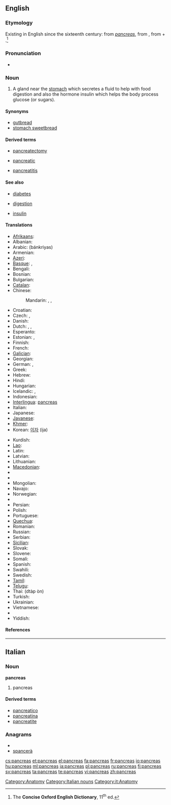{{also|pancréas|páncreas}}
==English==

===Etymology===
Existing in English since the sixteenth century: from {{etyl|la}} ''[[#Latin|pancreas]]'', from {{etyl|grc}} {{term|πάγκρεας||sc=Polytonic|tr=pankreas|lang=grc}}, from {{term|πᾶν||all|sc=Polytonic|tr=pan|lang=grc}} + {{term|κρέας||flesh|sc=Polytonic|tr=kreas|lang=grc}}.<ref name="COED-etym">The '''Concise Oxford English Dictionary''', 11<sup>th</sup> ed.</ref>

===Pronunciation===
* {{a|UK}} {{IPA|/ˈpæŋkɹɪəs/}}

===Noun===
{{en-noun|pancreases|pl2=pancreata}}

# {{anatomy}} A gland near the [[stomach]] which secretes a fluid to help with food digestion and also the hormone insulin which helps the body process glucose (or sugars).

====Synonyms====
* [[gutbread]]
* [[stomach sweetbread]]

====Derived terms====
{{rel-top3|Derived terms}}
* [[pancreatectomy]]
{{rel-mid3}}
* [[pancreatic]]
{{rel-mid3}}
* [[pancreatitis]]
{{rel-bottom}}

====See also====
{{rel-top|See also}}
* [[diabetes]]
{{rel-mid3}}
* [[digestion]]
{{rel-mid3}}
* [[insulin]]
{{rel-bottom}}

====Translations====
{{trans-top|gland near the stomach}}
* [[Afrikaans]]: {{t-|af|pankreas|xs=Afrikaans}}
* Albanian: {{t|sq|pankreasi|xs=Albanian}}
* Arabic: {{Arab|[[بنكرياس]]}} (bánkriyas) {{m}}
* Armenian: {{t-|hy|ենթաստամոքսային գեղձ|tr=ent'astamok'sayin geġǰ}}
* [[Azeri]]: {{t|az|mə'dəaltı vəzi|xs=Azeri}}
* [[Basque]]: {{t-|eu|are|xs=Basque}}, {{t|eu|pankrea|xs=Basque}}
* Bengali: {{t-|bn|অগ্ন্যাশয়|sc=Beng|xs=Bengali}}
* Bosnian: {{t|bs|gušterača|f}}
* Bulgarian: {{t|bg|панкреас|m}}
* [[Catalan]]: {{t|ca|pàncrees}}
* Chinese:
*: Mandarin: {{t|cmn|胰臟|sc=Hani}},  {{t|cmn|胰脏|tr=yízàng|sc=Hani}},  {{t-|cmn|胰腺|tr=yíxiàn|sc=Hani}}
* Croatian: {{t|hr|gušterača|f}}
* Czech: {{t+|cs|slinivka břišní|f}}, {{t-|cs|pankreas|m}}
* Danish: {{t-|da|bugspytkirtel|c}}
* Dutch: {{t|nl|alvleesklier}}, {{t|nl|buikspeekselklier}}, {{t-|nl|pancreas}}
* Esperanto: {{t|eo|pankreato|xs=Esperanto}}
* Estonian: {{t|et|kõhunääre}},  {{t+|et|pankreas}}
* Finnish: {{t+|fi|haima}}
* French: {{t+|fr|pancréas|m}}
* [[Galician]]: {{t-|gl|páncreas|m|xs=Galician}}
* Georgian: {{t-|ka|პანკრეასი|tr=pankreasi|sc=Geor|xs=Georgian}}
* German: {{t-|de|Bauchspeicheldrüse|f}}, {{t-|de|Pankreas|n}}
* Greek: {{t+|el|πάγκρεας|n|tr=págkreas}}
* Hebrew: {{t+|he|לבלב|tr=lavlav}}
* Hindi: {{t-|hi|अग्न्याशय|xs=Hindi}}
* Hungarian: {{t+|hu|hasnyálmirigy}}
* Icelandic: {{t-|is|bris|n}}, {{t+|is|briskirtill|m}}
* Indonesian: {{t-|id|pankreas|xs=Indonesian}}
* [[Interlingua]]: [[#Interlingua|pancreas]]
* Italian: {{t-|it|pancreas|m}}
* Japanese: {{t|ja|膵臓|tr=すいぞう, suizō}}
* [[Javanese]]: {{tø|jv|pankreas}}
* [[Khmer]]: {{t|km|លំពែង|tr=lumpɛɛŋ|sc=Khmr|xs=Khmer}}
* Korean: [[이자]] (ija)
{{trans-mid}}
* Kurdish: {{t-|ku|pankreas}}
* [[Lao]]: {{t-|lo|ຕັບອ່ອນ|tr=tap-'öön|sc=Laoo|xs=Lao}}
* Latin: {{t-|la|pancreas}}
* Latvian: {{t|lv|aizkuņģa dziedzeris|xs=Latvian}}
* Lithuanian: {{t+|lt|kasa|xs=Lithuanian}}
* [[Macedonian]]: {{t|mk|панкреас|m}}
* {{trreq|Maltese}}
* {{trreq|Maori}}
* Mongolian: {{t|mn|нойр булчирхай|sc=Cyrl|xs=Mongolian}}
* Navajo: {{tø|nv|alohkʼeʼ}}
* Norwegian: {{t-|no|bukspyttkjertel|m}}
* {{trreq|Old English}}
* Persian: {{fa-Arab|[[لوزالمعده]]}}
* Polish: {{t+|pl|trzustka|f}}
* Portuguese: {{t|pt|pâncreas|m}}
* [[Quechua]]: {{t|qu|suyk'upin|xs=Quechua}}
* Romanian: {{t-|ro|pancreas}}
* Russian: {{t|ru|поджелудочная железа|f|tr=podželúdočnaja železá}}
* Serbian: {{t|sr|гуштерача|f|sc=Cyrl}}
* [[Sicilian]]: {{tø|scn|pancreas}}
* Slovak: {{t|sk|podžalúdková žľaza|f}}
* Slovene: {{t+|sl|trebušna slinavka|f}}
* Somali: {{tø|so|ganac}}
* Spanish: {{t+|es|páncreas|m}}
* Swahili: {{t|sw|kongosho|xs=Swahili}}
* Swedish: {{t+|sv|bukspottkörtel|c}}
* [[Tamil]]: {{t|ta|கணையம்|xs=Tamil}}
* [[Telugu]]: {{t|te|క్లోమము}}
* Thai: {{Thai|[[ตับอ่อน]]}} (dtàp òn)
* Turkish: {{t+|tr|pankreas}}
* Ukrainian: {{t|uk|підшлункова залоза|f|xs=Ukrainian}}
* Vietnamese: {{t+|vi|tụy|xs=Vietnamese}}
* {{trreq|Welsh}}
* Yiddish: {{t-|yi|פאנקרעאס|n|tr=pankreas|xs=Yiddish}}
{{trans-bottom}}

====References====
<references/>

[[Category:Anatomy]]

----

==Italian==

===Noun===
'''pancreas''' {{m}} {{inv}}

# pancreas

====Derived terms====
* [[pancreatico]]
* [[pancreatina]]
* [[pancreatite]]

===Anagrams===
* {{alphagram|aacenprs}}
* [[spancerà#Italian|spancerà]]

[[Category:Italian nouns]]
[[Category:it:Anatomy]]

[[cs:pancreas]]
[[et:pancreas]]
[[el:pancreas]]
[[fa:pancreas]]
[[fr:pancreas]]
[[io:pancreas]]
[[hu:pancreas]]
[[ml:pancreas]]
[[ja:pancreas]]
[[pl:pancreas]]
[[ru:pancreas]]
[[fi:pancreas]]
[[sv:pancreas]]
[[ta:pancreas]]
[[te:pancreas]]
[[vi:pancreas]]
[[zh:pancreas]]